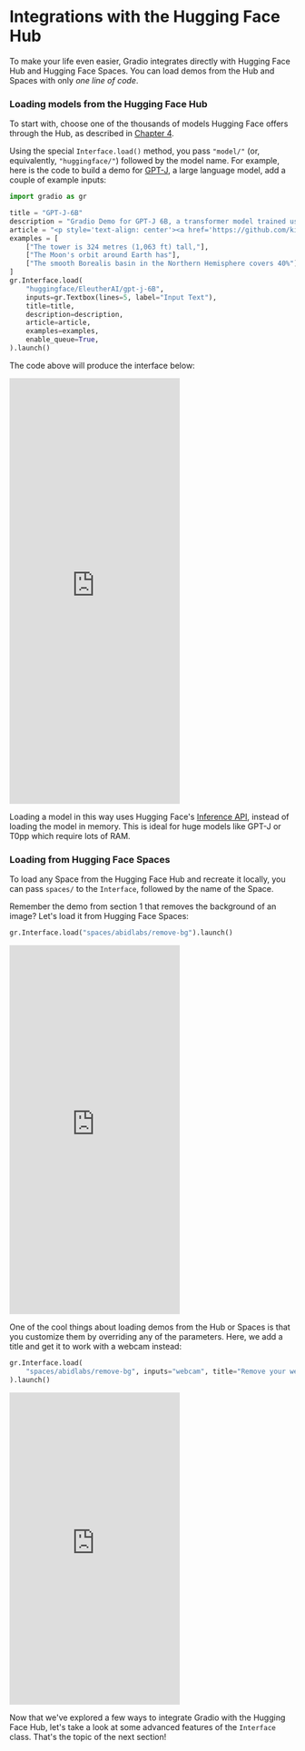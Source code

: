 # Integrations with the Hugging Face Hub

To make your life even easier, Gradio integrates directly with Hugging Face Hub and Hugging Face Spaces.
You can load demos from the Hub and Spaces with only *one line of code*.

### Loading models from the Hugging Face Hub
To start with, choose one of the thousands of models Hugging Face offers through the Hub, as described in [Chapter 4](/course/chapter4/2).

Using the special `Interface.load()` method, you pass `"model/"` (or, equivalently, `"huggingface/"`) 
followed by the model name. 
For example, here is the code to build a demo for [GPT-J](https://huggingface.co/EleutherAI/gpt-j-6B), a large language model, add a couple of example inputs:

```py
import gradio as gr

title = "GPT-J-6B"
description = "Gradio Demo for GPT-J 6B, a transformer model trained using Ben Wang's Mesh Transformer JAX. 'GPT-J' refers to the class of model, while '6B' represents the number of trainable parameters. To use it, simply add your text, or click one of the examples to load them. Read more at the links below."
article = "<p style='text-align: center'><a href='https://github.com/kingoflolz/mesh-transformer-jax' target='_blank'>GPT-J-6B: A 6 Billion Parameter Autoregressive Language Model</a></p>"
examples = [
    ["The tower is 324 metres (1,063 ft) tall,"],
    ["The Moon's orbit around Earth has"],
    ["The smooth Borealis basin in the Northern Hemisphere covers 40%"],
]
gr.Interface.load(
    "huggingface/EleutherAI/gpt-j-6B",
    inputs=gr.Textbox(lines=5, label="Input Text"),
    title=title,
    description=description,
    article=article,
    examples=examples,
    enable_queue=True,
).launch()
```
    
The code above will produce the interface below:

<iframe src="https://hf.space/gradioiframe/akhaliq/gpt-j-6B/+" frameBorder="0" height="750" title="Gradio app" class="container p-0 flex-grow space-iframe" allow="accelerometer; ambient-light-sensor; autoplay; battery; camera; document-domain; encrypted-media; fullscreen; geolocation; gyroscope; layout-animations; legacy-image-formats; magnetometer; microphone; midi; oversized-images; payment; picture-in-picture; publickey-credentials-get; sync-xhr; usb; vr ; wake-lock; xr-spatial-tracking" sandbox="allow-forms allow-modals allow-popups allow-popups-to-escape-sandbox allow-same-origin allow-scripts allow-downloads"></iframe>

Loading a model in this way uses Hugging Face's [Inference API](https://huggingface.co/inference-api),
instead of loading the model in memory. This is ideal for huge models like GPT-J or T0pp which
 require lots of RAM.

### Loading from Hugging Face Spaces
To load any Space from the Hugging Face Hub and recreate it locally, you can pass `spaces/` to the `Interface`, followed by the name of the Space.

Remember the demo from section 1 that removes the background of an image? Let's load it from Hugging Face Spaces:

```py
gr.Interface.load("spaces/abidlabs/remove-bg").launch()
```

<iframe src="https://hf.space/gradioiframe/abidlabs/remove-bg/+" frameBorder="0" height="650" title="Gradio app" class="container p-0 flex-grow space-iframe" allow="accelerometer; ambient-light-sensor; autoplay; battery; camera; document-domain; encrypted-media; fullscreen; geolocation; gyroscope; layout-animations; legacy-image-formats; magnetometer; microphone; midi; oversized-images; payment; picture-in-picture; publickey-credentials-get; sync-xhr; usb; vr ; wake-lock; xr-spatial-tracking" sandbox="allow-forms allow-modals allow-popups allow-popups-to-escape-sandbox allow-same-origin allow-scripts allow-downloads"></iframe>

One of the cool things about loading demos from the Hub or Spaces is that you customize them 
by overriding any of the 
parameters. Here, we add a title and get it to work with a webcam instead:

```py
gr.Interface.load(
    "spaces/abidlabs/remove-bg", inputs="webcam", title="Remove your webcam background!"
).launch()
```

<iframe src="https://hf.space/gradioiframe/dawood/Remove-bg/+" frameBorder="0" height="550" title="Gradio app" class="container p-0 flex-grow space-iframe" allow="accelerometer; ambient-light-sensor; autoplay; battery; camera; document-domain; encrypted-media; fullscreen; geolocation; gyroscope; layout-animations; legacy-image-formats; magnetometer; microphone; midi; oversized-images; payment; picture-in-picture; publickey-credentials-get; sync-xhr; usb; vr ; wake-lock; xr-spatial-tracking" sandbox="allow-forms allow-modals allow-popups allow-popups-to-escape-sandbox allow-same-origin allow-scripts allow-downloads"></iframe>

Now that we've explored a few ways to integrate Gradio with the Hugging Face Hub, let's take a look at some advanced features of the `Interface` class. That's the topic of the next section!